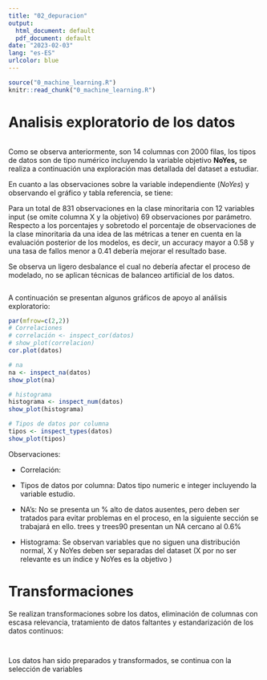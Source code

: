 ```yaml
---
title: "02_depuracion"
output:
  html_document: default
  pdf_document: default
date: "2023-02-03"
lang: "es-ES"
urlcolor: blue
---
```


```r
source("0_machine_learning.R")
knitr::read_chunk("0_machine_learning.R")

```

# Analisis exploratorio de los datos

\tiny

```r
```

\normalsize

Como se observa anteriormente, son 14 columnas con 2000 filas, los tipos de datos son de tipo numérico incluyendo la variable objetivo **NoYes,** se realiza a continuación una exploración mas detallada del dataset a estudiar.

En cuanto a las observaciones sobre la variable independiente (*NoYes*) y observando el gráfico y tabla referencia, se tiene:

Para un total de 831 observaciones en la clase minoritaria con 12 variables input (se omite columna X y la objetivo) 69 observaciones por parámetro. Respecto a los porcentajes y sobretodo el porcentaje de observaciones de la clase minoritaria da una idea de las métricas a tener en cuenta en la evaluación posterior de los modelos, es decir, un accuracy mayor a 0.58 y una tasa de fallos menor a 0.41 debería mejorar el resultado base.

Se observa un ligero desbalance el cual no debería afectar el proceso de modelado, no se aplican técnicas de balanceo artificial de los datos.


\tiny

```r
```

\pagebreak

\normalsize

A continuación se presentan algunos gráficos de apoyo al análisis exploratorio: \linebreak

```r
par(mfrow=c(2,2))
# Correlaciones
# correlación <- inspect_cor(datos)
# show_plot(correlacion)
cor.plot(datos)

# na
na <- inspect_na(datos)
show_plot(na)

# histograma
histograma <- inspect_num(datos)
show_plot(histograma)

# Tipos de datos por columna
tipos <- inspect_types(datos)
show_plot(tipos)


```

\normalsize

Observaciones:

-   Correlación:

-   Tipos de datos por columna: Datos tipo numeric e integer incluyendo la variable estudio.

-   NA's: No se presenta un % alto de datos ausentes, pero deben ser tratados para evitar problemas en el proceso, en la siguiente sección se trabajará en ello. trees y trees90 presentan un NA cercano al 0.6%

-   Histograma: Se observan variables que no siguen una distribución normal, X y NoYes deben ser separadas del dataset (X por no ser relevante es un índice y NoYes es la objetivo )


# Transformaciones

Se realizan transformaciones sobre los datos, eliminación de columnas con escasa relevancia, tratamiento de datos faltantes y estandarización de los datos continuos:\linebreak


\tiny
```r
```

```r
```

\normalsize
Los datos han sido preparados y transformados, se continua con la selección de 
variables

